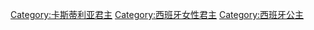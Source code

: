 {{Commons category|Isabella of Castile}}
{{Catmore}}

[[Category:卡斯蒂利亚君主|Category:卡斯蒂利亚君主]]
[[Category:西班牙女性君主|Category:西班牙女性君主]]
[[Category:西班牙公主|Category:西班牙公主]]